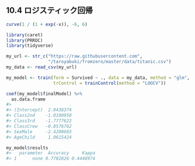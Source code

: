 ## 10.4 ロジスティック回帰

```r
curve(1 / (1 + exp(-x)), -6, 6)
```

```r
library(caret)
library(PRROC)
library(tidyverse)

my_url <- str_c("https://raw.githubusercontent.com",
                "/taroyabuki/fromzero/master/data/titanic.csv")
my_data <- read_csv(my_url)

my_model <- train(form = Survived ~ ., data = my_data, method = "glm",
                  trControl = trainControl(method = "LOOCV"))
```

```r
coef(my_model$finalModel) %>%
  as.data.frame
#>                      .
#> (Intercept)  2.0438374
#> Class2nd    -1.0180950
#> Class3rd    -1.7777622
#> ClassCrew   -0.8576762
#> SexMale     -2.4200603
#> AgeChild     1.0615424
```

```r
my_model$results
#>   parameter  Accuracy     Kappa
#> 1      none 0.7782826 0.4448974
```

